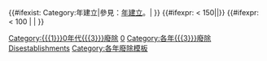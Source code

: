 <includeonly>
{{Category explanation|'''[[{{{1}}}{{{2}}}年]]'''於'''[[{{{3}}}]]'''廢除的組織、地點、獎項和比賽}}
{{#ifexist: Category:{{{1}}}{{{2}}}年{{{3}}}建立|參見：[[:Category:{{{1}}}{{{2}}}年{{{3}}}建立|{{{1}}}{{{2}}}年{{{3}}}建立]]。| }}
{{Yearnav|{{{3}}}廢除}}
{{#ifexpr:{{{1}}} < 150|[[Category:{{{1}}}{{{2}}}年廢除|{{Country sortkey|{{{3}}}}}]]|[[Category:{{{1}}}{{{2}}}年各大洲廢除|{{Country sortkey|{{{3}}}}}]]}}
[[Category:{{{1}}}0年代{{{3}}}廢除]]
{{#ifexpr: {{{1}}} < 100 | [[Category:各年{{{3}}}廢除|0{{{1}}}]] | [[Category:各年{{{3}}}廢除]]}}
[[Category:{{{1}}}{{{2}}}年{{{3}}}| Disestablishments]]
</includeonly><noinclude>
{{Documentation}}
[[Category:各年廢除模板]]
</noinclude>